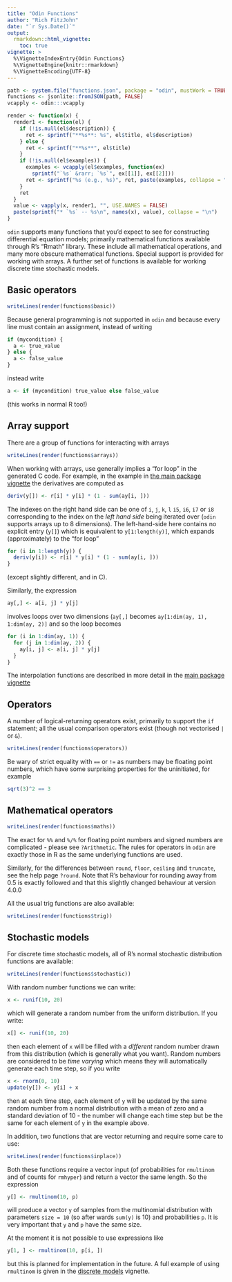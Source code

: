 ```yaml
---
title: "Odin Functions"
author: "Rich FitzJohn"
date: "`r Sys.Date()`"
output:
  rmarkdown::html_vignette:
    toc: true
vignette: >
  %\VignetteIndexEntry{Odin Functions}
  %\VignetteEngine{knitr::rmarkdown}
  %\VignetteEncoding{UTF-8}
---
```


``` r
path <- system.file("functions.json", package = "odin", mustWork = TRUE)
functions <- jsonlite::fromJSON(path, FALSE)
vcapply <- odin:::vcapply

render <- function(x) {
  render1 <- function(el) {
    if (!is.null(el$description)) {
      ret <- sprintf("**%s**: %s", el$title, el$description)
    } else {
      ret <- sprintf("**%s**", el$title)
    }
    if (!is.null(el$examples)) {
      examples <- vcapply(el$examples, function(ex)
        sprintf("`%s` &rarr; `%s`", ex[[1]], ex[[2]]))
      ret <- sprintf("%s (e.g., %s)", ret, paste(examples, collapse = "; "))
    }
    ret
  }
  value <- vapply(x, render1, "", USE.NAMES = FALSE)
  paste(sprintf("* `%s` -- %s\n", names(x), value), collapse = "\n")
}
```

`odin` supports many functions that you'd expect to see for
constructing differential equation models; primarily mathematical
functions available through R's "Rmath" library.  These include all
mathematical operations, and many more obscure mathematical
functions.  Special support is provided for working with arrays.  A
further set of functions is available for working discrete time
stochastic models.

## Basic operators

``` r
writeLines(render(functions$basic))
```

Because general programming is not supported in `odin` and because
every line must contain an assignment, instead of writing

```r
if (mycondition) {
  a <- true_value
} else {
  a <- false_value
}
```

instead write

```r
a <- if (mycondition) true_value else false_value
```

(this works in normal R too!)

## Array support

There are a group of functions for interacting with arrays

``` r
writeLines(render(functions$arrays))
```

When working with arrays, use generally implies a "for loop" in the
generated C code.  For example, in the example in [the main package
vignette](odin.html) the derivatives are computed as

```r
deriv(y[]) <- r[i] * y[i] * (1 - sum(ay[i, ]))
```

The indexes on the right hand side can be one of `i`, `j`, `k`, `l`
`i5`, `i6`, `i7` or `i8` corresponding to the index on the *left hand
side* being iterated over (`odin` supports arrays up to 8 dimensions).
The left-hand-side here contains no explicit entry (`y[]`) which is
equivalent to `y[1:length(y)]`, which expands (approximately) to the
"for loop"

```r
for (i in 1:length(y)) {
  deriv(y[i]) <- r[i] * y[i] * (1 - sum(ay[i, ]))
}
```

(except slightly different, and in C).

Similarly, the expression

```r
ay[,] <- a[i, j] * y[j]
```

involves loops over two dimensions (`ay[,]` becomes `ay[1:dim(ay,
1), 1:dim(ay, 2)]` and so the loop becomes

```r
for (i in 1:dim(ay, 1)) {
  for (j in 1:dim(ay, 2)) {
    ay[i, j] <- a[i, j] * y[j]
  }
}
```

The interpolation functions are described in more detail in the
[main package vignette](odin.html)

## Operators

A number of logical-returning operators exist, primarily to support
the `if` statement; all the usual comparison operators exist
(though not vectorised `|` or `&`).

``` r
writeLines(render(functions$operators))
```

Be wary of strict equality with `==` or `!=` as numbers may be
floating point numbers, which have some surprising properties for
the uninitiated, for example
``` r
sqrt(3)^2 == 3
```

## Mathematical operators

``` r
writeLines(render(functions$maths))
```

The exact for `%%` and `%/%` for floating point numbers and signed
numbers are complicated - please see `?Arithmetic`.  The rules for
operators in `odin` are exactly those in R as the same underlying
functions are used.

Similarly, for the differences between `round`, `floor`, `ceiling`
and `truncate`, see the help page `?round`.  Note that R's
behaviour for rounding away from 0.5 is exactly followed and that
this slightly changed behaviour at version 4.0.0

All the usual trig functions are also available:

``` r
writeLines(render(functions$trig))
```

## Stochastic models

For discrete time stochastic models, all of R's normal stochastic
distribution functions are available:

``` r
writeLines(render(functions$stochastic))
```

With random number functions we can write:

```r
x <- runif(10, 20)
```

which will generate a random number from the uniform distribution.  If you write:

```r
x[] <- runif(10, 20)
```

then each element of `x` will be filled with a *different* random number drawn from this distribution (which is generally what you want). Random numbers are considered to be *time varying* which means they will automatically generate each time step, so if you write

```r
x <- rnorm(0, 10)
update(y[]) <- y[i] + x
```

then at each time step, each element of `y` will be updated by the same random number from a normal distribution with a mean of zero and a standard deviation of 10 - the number will change each time step but be the same for each element of `y` in the example above.

In addition, two functions that are vector returning and require
some care to use:

``` r
writeLines(render(functions$inplace))
```

Both these functions require a vector input (of probabilities for `rmultinom` and of counts for `rmhyper`) and return a vector the same length.  So the expression

```r
y[] <- rmultinom(10, p)
```

will produce a vector `y` of samples from the multinomial distribution with parameters `size = 10` (so after wards `sum(y)` is 10) and probabilities `p`. It is very important that `y` and `p` have the same size.

At the moment it is not possible to use expressions like

```r
y[1, ] <- rmultinom(10, p[i, ])
```

but this is planned for implementation in the future.  A full example of using `rmultinom` is given in the [discrete models](discrete.html) vignette.
